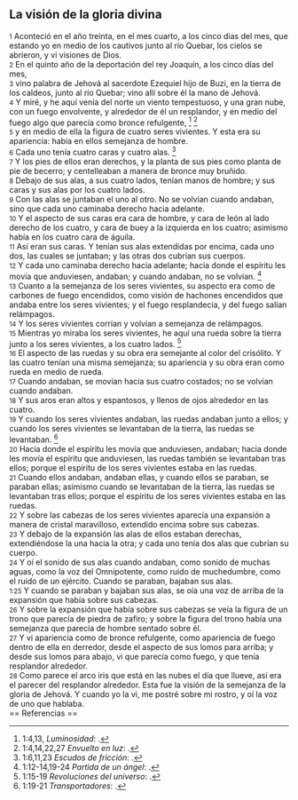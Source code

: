 == La visión de la gloria divina ==

{{anchor|1}} <small>1</small> Aconteció en el año treinta, en el mes cuarto, a los cinco días del mes, que estando yo en medio de los cautivos junto al río Quebar, los cielos se abrieron, y vi visiones de Dios.<br>
{{anchor|2}} <small>2</small> En el quinto año de la deportación del rey Joaquín, a los cinco días del mes,<br>
{{anchor|3}} <small>3</small> vino palabra de Jehová al sacerdote Ezequiel hijo de Buzi, en la tierra de los caldeos, junto al río Quebar; vino allí sobre él la mano de Jehová.<br>
{{anchor|4}} <small>4</small> Y miré, y he aquí venía del norte un viento tempestuoso, y una gran nube, con un fuego envolvente, y alrededor de él un resplandor, y en medio del fuego algo que parecía como bronce refulgente, <ref>1:4,13, ''Luminosidad'': {{lib|LU|39|5|14}}.</ref> <ref>1:4,14,22,27 ''Envuelto en luz'': {{lib|LU|39|5|14}}.</ref><br>
{{anchor|5}} <small>5</small> y en medio de ella la figura de cuatro seres vivientes. Y esta era su apariencia: había en ellos semejanza de hombre.<br>
{{anchor|6}} <small>6</small> Cada uno tenía cuatro caras y cuatro alas. <ref>1:6,11,23 ''Escudos de fricción'': {{lib|LU|39|5|12}}.</ref><br>
{{anchor|7}} <small>7</small> Y los pies de ellos eran derechos, y la planta de sus pies como planta de pie de becerro; y centelleaban a manera de bronce muy bruñido.<br>
{{anchor|8}} <small>8</small> Debajo de sus alas, a sus cuatro lados, tenían manos de hombre; y sus caras y sus alas por los cuatro lados.<br>
{{anchor|9}} <small>9</small> Con las alas se juntaban el uno al otro. No se volvían cuando andaban, sino que cada uno caminaba derecho hacia adelante.<br>
{{anchor|10}} <small>10</small> Y el aspecto de sus caras era cara de hombre, y cara de león al lado derecho de los cuatro, y cara de buey a la izquierda en los cuatro; asimismo había en los cuatro cara de águila.<br>
{{anchor|11}} <small>11</small> Así eran sus caras. Y tenían sus alas extendidas por encima, cada uno dos, las cuales se juntaban; y las otras dos cubrían sus cuerpos.<br>
{{anchor|12}} <small>12</small> Y cada uno caminaba derecho hacia adelante; hacia donde el espíritu les movía que anduviesen, andaban; y cuando andaban, no se volvían. <ref>1:12-14,19-24 ''Partida de un ángel'': {{lib|LU|39|5|14}}.</ref><br>
{{anchor|13}} <small>13</small> Cuanto a la semejanza de los seres vivientes, su aspecto era como de carbones de fuego encendidos, como visión de hachones encendidos que andaba entre los seres vivientes; y el fuego resplandecía, y del fuego salían relámpagos.<br>
{{anchor|14}} <small>14</small> Y los seres vivientes corrían y volvían a semejanza de relámpagos.<br>
{{anchor|15}} <small>15</small> Mientras yo miraba los seres vivientes, he aquí una rueda sobre la tierra junto a los seres vivientes, a los cuatro lados. <ref>1:15-19 ''Revoluciones del universo'': {{lib|LU|15|3|7}}.</ref><br>
{{anchor|16}} <small>16</small> El aspecto de las ruedas y su obra era semejante al color del crisólito. Y las cuatro tenían una misma semejanza; su apariencia y su obra eran como rueda en medio de rueda.<br>
{{anchor|17}} <small>17</small> Cuando andaban, se movían hacia sus cuatro costados; no se volvían cuando andaban.<br>
{{anchor|18}} <small>18</small> Y sus aros eran altos y espantosos, y llenos de ojos alrededor en las cuatro.<br>
{{anchor|19}} <small>19</small> Y cuando los seres vivientes andaban, las ruedas andaban junto a ellos; y cuando los seres vivientes se levantaban de la tierra, las ruedas se levantaban. <ref>1:19-21 ''Transportadores'': {{lib|LU|39|5|13}}.</ref><br>
{{anchor|20}} <small>20</small> Hacia donde el espíritu les movía que anduviesen, andaban; hacia donde les movía el espíritu que anduviesen, las ruedas también se levantaban tras ellos; porque el espíritu de los seres vivientes estaba en las ruedas.<br>
{{anchor|21}} <small>21</small> Cuando ellos andaban, andaban ellas, y cuando ellos se paraban, se paraban ellas; asimismo cuando se levantaban de la tierra, las ruedas se levantaban tras ellos; porque el espíritu de los seres vivientes estaba en las ruedas.<br>
{{anchor|22}} <small>22</small> Y sobre las cabezas de los seres vivientes aparecía una expansión a manera de cristal maravilloso, extendido encima sobre sus cabezas.<br>
{{anchor|23}} <small>23</small> Y debajo de la expansión las alas de ellos estaban derechas, extendiéndose la una hacia la otra; y cada uno tenía dos alas que cubrían su cuerpo.<br>
{{anchor|24}} <small>24</small> Y oí el sonido de sus alas cuando andaban, como sonido de muchas aguas, como la voz del Omnipotente, como ruido de muchedumbre, como el ruido de un ejército. Cuando se paraban, bajaban sus alas.<br>
{{anchor|1:25}} <small>1:25</small> Y cuando se paraban y bajaban sus alas, se oía una voz de arriba de la expansión que había sobre sus cabezas.<br>
{{anchor|26}} <small>26</small> Y sobre la expansión que había sobre sus cabezas se veía la figura de un trono que parecía de piedra de zafiro; y sobre la figura del trono había una semejanza que parecía de hombre sentado sobre él.<br>
{{anchor|27}} <small>27</small> Y vi apariencia como de bronce refulgente, como apariencia de fuego dentro de ella en derredor, desde el aspecto de sus lomos para arriba; y desde sus lomos para abajo, vi que parecía como fuego, y que tenía resplandor alrededor.<br>
{{anchor|28}} <small>28</small> Como parece el arco iris que está en las nubes el día que llueve, así era el parecer del resplandor alrededor. Esta fue la visión de la semejanza de la gloria de Jehová. Y cuando yo la vi, me postré sobre mi rostro, y oí la voz de uno que hablaba.<br>
== Referencias ==

<references />
